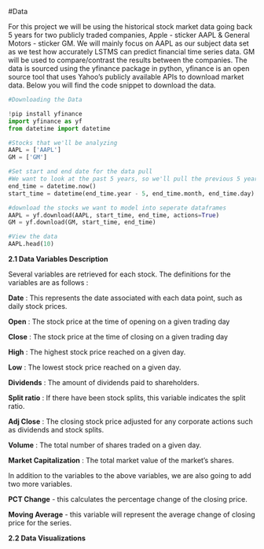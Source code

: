 #Data

For this project we will be using the historical stock market data going back 5 years for two publicly traded companies, Apple - sticker AAPL & General Motors - sticker GM. We will mainly focus on AAPL as our subject data set as we test how accurately LSTMS can predict financial time series data. GM will be used to compare/contrast the results between the companies. The data is sourced using the yfinance package in python, yfinance is an open source tool that uses Yahoo's publicly available APIs to download market data. Below you will find the code snippet to download the data.

```python
#Downloading the Data

!pip install yfinance
import yfinance as yf
from datetime import datetime

#Stocks that we'll be analyzing
AAPL = ['AAPL']
GM = ['GM']

#Set start and end date for the data pull
#We want to look at the past 5 years, so we'll pull the previous 5 years of data
end_time = datetime.now()
start_time = datetime(end_time.year - 5, end_time.month, end_time.day)

#download the stocks we want to model into seperate dataframes
AAPL = yf.download(AAPL, start_time, end_time, actions=True)
GM = yf.download(GM, start_time, end_time)

#View the data
AAPL.head(10)

```

**2.1 Data Variables Description**

Several variables are retrieved for each stock. The definitions for the variables are as follows :

**Date** : This represents the date associated with each data point, such as daily stock prices.

**Open** : The stock price at the time of opening on a given trading day

**Close** : The stock price at the time of closing on a given trading day

**High** : The highest stock price reached on a given day.

**Low** : The lowest stock price reached on a given day.

**Dividends** : The amount of dividends paid to shareholders.

**Split ratio** : If there have been stock splits, this variable indicates the split ratio.

**Adj Close** : The closing stock price adjusted for any corporate actions such as dividends and stock splits.

**Volume** : The total number of shares traded on a given day.

**Market Capitalization** : The total market value of the market's shares.

In addition to the variables to the above variables, we are also going to add two more variables.

**PCT Change** - this calculates the percentage change of the closing price.

**Moving Average** - this variable will represent the average change of closing price for the series.

**2.2 Data Visualizations**
